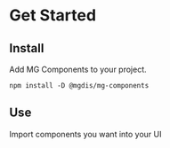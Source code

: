 
<Meta title="Get Started" />

# Get Started

## Install

Add MG Components to your project.

`npm install -D @mgdis/mg-components`

## **Use**

Import components you want into your UI

<!-- TODO -->
